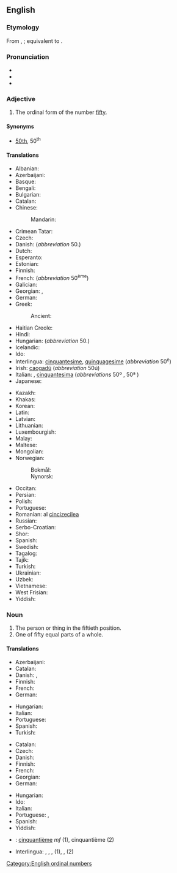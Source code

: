 ==English==
{{number box|en|50}}

===Etymology===
From {{inh|en|enm|fiftythe}}, {{m|enm|fyftith}}; equivalent to {{suffix|en|fifty|eth}}.

===Pronunciation===
* {{IPA|en|/ˈfɪf.ti.əθ/}}
* {{audio|en|En-us-fiftieth.ogg|Audio (US)}}
* {{hyphenation|en|fif|ti|eth}}

===Adjective===
{{en-adj|-}}

# The ordinal form of the number [[fifty]].

====Synonyms====
* [[50th]], 50<sup>th</sup>

====Translations====
{{trans-top|the ordinal form of the number fifty}}
* Albanian: {{t+|sq|pesëdhjetë|sc=Cyrl}}
* Azerbaijani: {{t|az|əllinci}}
* Basque: {{t|eu|berrogeita hamarren}}
* Bengali: {{t|bn|পঁচাশত্তম}}
* Bulgarian: {{t|bg|петдесети|sc=Cyrl}}
* Catalan: {{t+|ca|cinquantè}}
* Chinese:
*: Mandarin: {{t+|cmn|第五十|tr=dì wǔshí|sc=Hani}}
* Crimean Tatar: {{t|crh|ellinci}}
* Czech: {{t+|cs|padesátý|m}}
* Danish: {{t|da|halvtredsindstyvende}} (''abbreviation'' 50.)
* Dutch: {{t+|nl|vijftigste}}
* Esperanto: {{t|eo|kvindeka|sc=Cyrl}}
* Estonian: {{t+|et|viiekümnes}}
* Finnish: {{t|fi|viideskymmenes}}
* French: {{t+|fr|cinquantième}} (''abbreviation'' 50<sup>ème</sup>)
* Galician: {{t+|gl|quincuaxésimo|m}}
* Georgian: {{t|ka|ორმოცდამეათე}}, {{t|ka|50-ე}}
* German: {{t+|de|fünfzigste}}
* Greek: {{t+|el|πεντηκοστός}}
*: Ancient: {{t|grc|πεντηκοστός}}
* Haitian Creole: {{t|ht|senkantan}}
* Hindi: {{t|hi|पचासवां}}
* Hungarian: {{t+|hu|ötvenedik}} (''abbreviation'' 50.)
* Icelandic: {{t|is|fimmtugasta}}
* Ido: {{t+|io|kinadekesma}}
* Interlingua: [[cinquantesime]], [[quinquagesime]] (''abbreviation'' 50<sup>e</sup>)
* Irish: [[caogadú]] (''abbreviation'' 50ú)
* Italian: {{t+|it|cinquantesimo|m}}, [[cinquantesima]] {{g|f}} (''abbreviations'' 50º {{g|m}}, 50ª {{g|f}})
* Japanese: {{t|ja|第五十|tr=dai go jū|sc=Jpan}}
{{trans-mid}}
* Kazakh: {{t|kk|елуінші|sc=Cyrl}}
* Khakas: {{t|kjh|илігінӌі|sc=Cyrl}}
* Korean: {{t+|ko|쉰째}}
* Latin: {{t|la|quīnquāgēsimus|sc=Cyrl}}
* Latvian: {{t|lv|piecdesmitais}}
* Lithuanian: {{t+|lt|penkiasdešimtas}}
* Luxembourgish: {{t|lb|fofzegst}}
* Malay: {{t|ms|yg kelima puluh}}
* Maltese: {{t|mt|wieħed minn ħamsin}}
* Mongolian: {{t+|mn|тавьдугаар|sc=Cyrl}}
* Norwegian:
*: Bokmål: {{t+|nb|femtiende}}
*: Nynorsk: {{t|nn|femtiande}}
* Occitan: {{t|oc|cinquanten}}
* Persian: {{t+|fa|پنجاهم|tr=panjâhom|sc=fa-Arab}}
* Polish: {{t+|pl|pięćdziesiąty|m}}
* Portuguese: {{t+|pt|quinquagésimo|m}}
* Romanian: al [[cincizecilea]] {{g|m}}
* Russian: {{t+|ru|пятидесятый}}
* Serbo-Croatian: {{t|sh|pedeseti}}
* Shor: {{t|cjs|элигинчи}}
* Spanish: {{t+|es|quincuagésimo}}
* Swedish: {{t+|sv|femtionde}}
* Tagalog: {{t|tl|pang-limampu|sc=Hani}}
* Tajik: {{t|tg|панҷоҳуми|sc=Cyrl}}
* Turkish: {{t+|tr|ellinci}}
* Ukrainian: {{t|uk|п'ятидесятий|sc=Cyrl}}
* Uzbek: {{t+|uz|elliginchi}}
* Vietnamese: {{t|vi|thứ năm mươi}}
* West Frisian: {{t|fy|fyftichste}}
* Yiddish: {{t|yi|פֿופֿציקסט}}
{{trans-bottom}}

===Noun===
{{en-noun}}

# The person or thing in the fiftieth position.
# One of fifty equal parts of a whole.

====Translations====
{{trans-top|the person or thing in the fiftieth position}}
* Azerbaijani: {{t|az|əllinci}}
* Catalan: {{t+|ca|cinquantè}}
* Danish: {{t|da|den halvtredsindstyvende|c}}, {{t|da|nr. halvtreds|c}}
* Finnish: {{t|fi|viideskymmenes}}
* French: {{t+|fr|cinquantième|m|f}}
* German: {{t+|de|fünfzigste}}
{{trans-mid}}
* Hungarian: {{t+|hu|ötvenedik}}
* Italian: {{t+|it|cinquantesimo}}
* Portuguese: {{t+|pt|quinquagésimo|m}}
* Spanish: {{t+|es|quincuagésimo}}
* Turkish: {{t+|tr|ellinci}}
{{trans-bottom}}

{{trans-top|one of fifty equal parts of a whole}}
* Catalan: {{t+|ca|cinquantè}}
* Czech: {{t|cs|padesátina|f}}
* Danish: {{t|da|halvtredsindstyvendedel|c}}
* Finnish: {{t|fi|viideskymmenesosa}}
* French: {{t+|fr|cinquantième|m}}
* Georgian: {{t|ka|ორმოცდამეათედი}}
* German: {{t+|de|fünfzigste}}
{{trans-mid}}
* Hungarian: {{t+|hu|ötvened}}
* Ido: {{t|io|kinadekimo}}
* Italian: {{t+|it|cinquantesimo}}
* Portuguese: {{t|pt|cinquenta avos|m}}, {{t|pt|[[quinquagésima]] [[parte]]|f}}
* Spanish: {{t+|es|cincuentavo}}
* Yiddish: {{t|yi|פֿופֿציקסטל|n}}
{{trans-bottom}}

{{checktrans-top}}
* {{ttbc|fr}}: [[cinquantième]] ''mf'' (1), cinquantième {{g|m}} (2)
{{trans-mid}}
* Interlingua: {{t-check|ia|cinquantesimo|m}}, {{t-check|ia|quinquagesimo|m}}, {{t-check|ia|cinquantesima|f}}, {{t-check|ia|quinquagesima|f}} (1), {{t-check|ia|cinquantesimo}}, {{t-check|ia|quinquagesimo}} (2)
{{trans-bottom}}

[[Category:English ordinal numbers]]